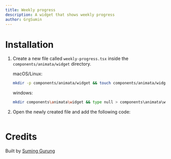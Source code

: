 ```yaml
---
title: Weekly progress
description: A widget that shows weekly progress
author: GrgSumin
---
```


<ComponentPreview name="widget-weekly-progress--docs" />

# Installation

1. Create a new file called `weekly-progress.tsx` inside the `components/animata/widget` directory.

   macOS/Linux:

   ```bash
   mkdir -p components/animata/widget && touch components/animata/widget/weekly-progress.tsx
   ```

   windows:

   ```bash
   mkdir components\animata\widget && type null > components\animata\widget\weekly-progress.tsx
   ```

2. Open the newly created file and add the following code:

```jsx file=<rootDir>/animata/widget/weekly-progress.tsx

```

# Credits

Built by [Suming Gurung](https://github.com/Sumingurung9)
